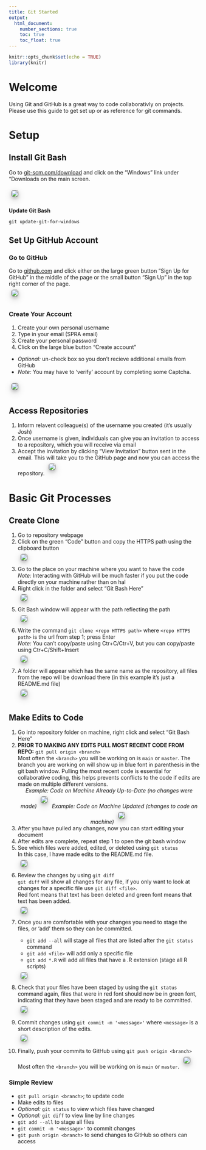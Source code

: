 ```yaml
---
title: Git Started 
output: 
  html_document:
    number_sections: true  
    toc: true 
    toc_float: true
---
```


```r
knitr::opts_chunk$set(echo = TRUE)
library(knitr)
```

<html>
<style>
img.screenshot{
    box-shadow: 0 4px 8px 0 rgba(0, 0, 0, 0.2), 0 6px 20px 0 rgba(0, 0, 0, 0.19);
    border-radius: 5px;
    border: 1px solid rgba(0, 0, 0, 0.5);
    margin: 7px 7px 13px 7px; <!-- top right bottom left --> 
  }
</style>

</html>

# Welcome

Using Git and GitHub is a great way to code collaborativly on projects.  Please use this guide to get set up or as reference for git commands.  

# Setup 

## Install Git Bash 

Go to [git-scm.com/download](https://git-scm.com/downloads) and click on the "Windows" link under "Downloads on the main screen.  

<img class= "screenshot" src="img/01-downloadgitbash.PNG"> 


**Update Git Bash**

```git
git update-git-for-windows
```


##  Set Up GitHub Account 

### Go to GitHub {.unnumbered}
Go to [github.com](https://github.com/) and click either on the large green button "Sign Up for GitHub" in the middle of the page or the small button "Sign Up" in the top right corner of the page.  
<img class= "screenshot" src="img/02-github-01-button.PNG">

### Create Your Account {.unnumbered}
1. Create your own personal username 
1. Type in your email (SPRA email)  
1. Create your personal password
1. Click on the large blue button "Create account"

* *Optional:* un-check box so you don't recieve additional emails from GitHub
* *Note:* You may have to 'verify' account by completing some Captcha. 

<img class= "screenshot" src="img/02-github-02-enter.PNG">  


## Access Repositories 

1. Inform relavent colleague(s) of the username you created (it's usually Josh)
1. Once username is given, individuals can give you an invitation to access to a repository, which you will receive via email 
1. Accept the invitation by clicking "View Invitation" button sent in the email.  This will take you to the GitHub page and now you can access the repository.
<img class= "screenshot" src="img/02-github-03-invites.png"> 




# Basic Git Processes  

## Create Clone 

<ol>
<li>Go to repository webpage </li>
<li>Click on the green "Code" button and copy the HTTPS path using the clipboard button </li> 
<img class= "screenshot" src="img/03-process-01-clone-01.png"> 
<li>Go to the place on your machine where you want to have the code </li>
<i>Note: </i>Interacting with GitHub will be much faster if you put the code directly on your machine rather than on hal 
<li>Right click in the folder and select "Git Bash Here" </li>
<img class= "screenshot" src="img/03-process-01-clone-02.png"> 
<li>Git Bash window will appear with the path reflecting the path  </li>
<img class= "screenshot" src="img/03-process-01-clone-03.png"> 
<li>Write the command `git clone <repo HTTPS path>` where `<repo HTTPS path>` is the url from step 1; press Enter</li> 
<i>Note:</i> You can't copy/paste using Ctr+C/Ctr+V, but you can copy/paste using Ctr+C/Shift+Insert  
<img class= "screenshot" src="img/03-process-01-clone-04.png"> 
<li> A folder will appear which has the same name as the repository, all files from the repo will be download there (in this example it's just a README.md file)</li> 
<img class= "screenshot" src="img/03-process-01-clone-05.png"> 
</ol>

## Make Edits to Code  

<ol>
<li> Go into repository folder on machine, right click and select "Git Bash Here" </li> 
<li> **PRIOR TO MAKING ANY EDITS PULL MOST RECENT CODE FROM REPO:** `git pull origin <branch>`</li> 
Most often the `<branch>` you will be working on is `main` or `master`.  The branch you are working on will show up in blue font in parenthesis in the git bash window. Pulling the most recent code is essential for collaborative coding, this helps prevents conflicts to the code if edits are made on multiple different versions.  
<center> 
<i> Example: Code on Machine Already Up-to-Date (no changes were made)</i> 
 <img class= "screenshot" src="img/03-process-02-edit-01a.png"> 
<i> Example: Code on Machine Updated (changes to code on machine)</i> 
 <img class= "screenshot" src="img/03-process-02-edit-01b.png"> 
</center>  
<li> After you have pulled any changes, now you can start editing your document </li>
<li> After edits are complete, repeat step 1 to open the git bash window </li> 
<li> See which files were added, edited, or deleted using `git status` </li> 
In this case, I have made edits to the README.md file.  
 <img class= "screenshot" src="img/03-process-02-edit-02.png"> 
<li> Review the changes by using `git diff` </li>
`git diff` will show all changes for any file, if you only want to look at changes for a specific file use `git diff <file>`.  
Red font means that text has been deleted and green font means that text has been added.  
<img class= "screenshot" src="img/03-process-02-edit-03.png"> 
<li> Once you are comfortable with your changes you need to stage the files, or 'add' them so they can be committed.  </li>
  <ul>
  <li> `git add --all` will stage all files that are listed after the `git status` command </li>
  <li> `git add <file>` will add only a specific file </li>
  <li> `git add *.R` will add all files that have a .R extension (stage all R scripts) 
  </ul>
<img class= "screenshot" src="img/03-process-02-edit-04.png">
<li> Check that your files have been staged by using the `git status` command again, files that were in red font should now be in green font, indicating that they have been staged and are ready to be committed.  
<img class= "screenshot" src="img/03-process-02-edit-05.png"> 
<li> Commit changes using `git commit -m '<message>'` where `<message>` is a short description of the edits.  
<img class= "screenshot" src="img/03-process-02-edit-06.png"> 
<li> Finally, push your commits to GitHub using `git push origin <branch>`
Most often the `<branch>` you will be working on is `main` or `master`.
<img class= "screenshot" src="img/03-process-02-edit-07.png"> 
</ol>

### Simple Review {.unnumbered}  

* `git pull origin <branch>`; to update code 
* Make edits to files 
* *Optional:* `git status` to view which files have changed
* *Optional:* `git diff` to view line by line changes 
* `git add --all` to stage all files 
* `git commit -m '<message>'` to commit changes 
* `git push origin <branch>` to send changes to GitHub so others can access 

